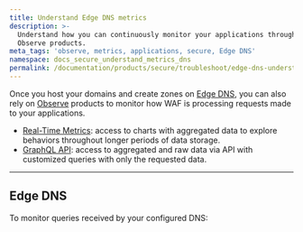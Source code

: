 ```yaml
---
title: Understand Edge DNS metrics
description: >-
  Understand how you can continuously monitor your applications through Azion
  Observe products.
meta_tags: 'observe, metrics, applications, secure, Edge DNS'
namespace: docs_secure_understand_metrics_dns
permalink: /documentation/products/secure/troubleshoot/edge-dns-understand-metrics/
---
```



Once you host your domains and create zones on [Edge DNS](/en/documentation/products/guides/secure/edge-dns-configure-main-settings/), you can also rely on [Observe](/en/documentation/products/observe/) products to monitor how WAF is processing requests made to your applications.

- [Real-Time Metrics](/en/documentation/products/observe/real-time-metrics/): access to charts with aggregated data to explore behaviors throughout longer periods of data storage.
- [GraphQL API](/en/documentation/devtools/graphql-api/overview/): access to aggregated and raw data via API with customized queries with only the requested data.

---

## Edge DNS

To monitor queries received by your configured DNS:

<LinkButton link="/en/documentation/products/observe/real-time-metrics/#edge-dns" label="view aggregated metrics" severity="secondary" /> <br></br>

<LinkButton link="/en/documentation/devtools/graphql-api/features/#datasets" label="query data" severity="secondary" /> <br /><br />
---

